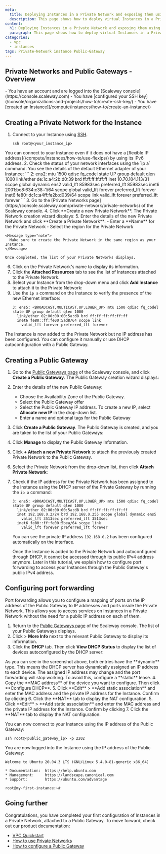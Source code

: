 ```yaml
---
meta:
  title: Deploying Instances in a Private Network and exposing them using a Public Gateway
  description: This page shows how to deploy virtual Instances in a Private Network and expose them using a Public Gateway
content:
  h1: Deploying Instances in a Private Network and exposing them using a Public Gateway
  paragraph: This page shows how to deploy virtual Instances in a Private Network and expose them using a Public Gateway
categories:
  - vpc
  - instances
tags: Private-Network instance Public-Gateway
---
```


## Private Networks and Public Gateways - Overview

<Macro id="network-public-gateways" />

<Macro id="iam-requirements" />

<Message type="requirement">
  - You have an account and are logged into the [Scaleway console](https://console.scaleway.com)
  - You have [configured your SSH key](/console/organizations-and-projects/how-to/create-ssh-key/)
  - You have [created an Instance](/compute/instances/how-to/create-an-instance/)
</Message>

## Creating a Private Network for the Instance

1. Connect to your Instance using [SSH](/compute/instances/how-to/connect-to-instance/).
    ```
    ssh root@<your_instance_ip>
    ```

  <Message type="tip">
    You can connect to your Instance even if it does not have a [flexible IP address](/compute/instances/how-to/use-flexips/) by using its IPv6 address.
  </Message>
2. Check the status of your network interfaces using the `ip a` command. You see the details of the default Ethernet adapter of your Instance:
    ```
    2: ens2: <BROADCAST,MULTICAST,UP,LOWER_UP> mtu 1500 qdisc fq_codel state UP group default qlen 1000
      link/ether de:1c:a4:2b:d0:39 brd ff:ff:ff:ff:ff:ff
      inet 10.70.104.113/31 scope global dynamic ens2
        valid_lft 85983sec preferred_lft 85983sec
      inet6 2001:bc8:634:c38::1/64 scope global
        valid_lft forever preferred_lft forever
      inet6 fe80::dc1c:a4ff:fe2b:d039/64 scope link
        valid_lft forever preferred_lft forever
    ```
3. Go to the [Private Networks page](https://console.scaleway.com/private-network/private-networks) of the Scaleway console.
4. Click **Create a new Private Network**. The Private Network creation wizard displays:
    <Lightbox src="scaleway-create-pn.webp" alt="" />
5. Enter the details of the new Private Network and click **Create a Private Network**:
    - Enter a **Name** for the Private Network
    - Select the region for the Private Network

    <Message type="note">
      Make sure to create the Private Network in the same region as your Instance.
    </Message>

    Once completed, the list of your Private Networks displays.
6. Click on the Private Network's name to display its information.
7. Click the **Attached Resources** tab to see the list of Instances attached to the Private Network.
8. Select your Instance from the drop-down menu and click **Add Instance** to attach it to the Private Network:
    <Lightbox src="scaleway_add_instance.webp" alt="" />
9. Use the `ip a` command on the Instance to verify the presence of the new Ethernet interface:
    ```
    3: ens5: <BROADCAST,MULTICAST,UP,LOWER_UP> mtu 1500 qdisc fq_codel state UP group default qlen 1000
      link/ether 02:00:00:00:5a:d8 brd ff:ff:ff:ff:ff:ff
      inet6 fe80::ff:fe00:5ad8/64 scope link
        valid_lft forever preferred_lft forever
    ```

The Instance is now added to the Private Network but no IP address has been configured. You can configure it manually or use DHCP autoconfiguration with a Public Gateway.

## Creating a Public Gateway

1. Go to the [Public Gateways page](https://console.scaleway.com/public-gateway/public-gateways) of the Scaleway console, and click **Create a Public Gateway**. The Public Gateway creation wizard displays:
    <Lightbox src="scaleway-create-pg.webp" alt="" />
2. Enter the details of the new Public Gateway:
    - Choose the Availability Zone of the Public Gateway.
    - Select the Public Gateway offer
    - Select the Public Gateway IP address. To create a new IP, select **Allocate new IP** in the drop-down list.
    - Enter a name and optional tags for the Public Gateway
3. Click **Create a Public Gateway**. The Public Gateway is created, and you are taken to the list of your Public Gateways:
    <Lightbox src="scaleway_vpc_public_gateway_list.webp" alt="" />
4. Click **Manage** to display the Public Gateway Information.
5. Click **+ Attach a new Private Network** to attach the previously created Private Network to the Public Gateway.
6. Select the Private Network from the drop-down list, then click **Attach Private Network**:
    <Lightbox src="scaleway_vpc_public_gateway_attach_network.webp" alt="" />
7. Check if the IP address for the Private Network has been assigned to the Instance using the DHCP server of the Private Gateway by running the `ip a` command:
    ```
    3: ens5: <BROADCAST,MULTICAST,UP,LOWER_UP> mtu 1500 qdisc fq_codel state UP group default qlen 1000
      link/ether 02:00:00:00:5a:d8 brd ff:ff:ff:ff:ff:ff
      inet 192.168.0.2/24 brd 192.168.0.255 scope global dynamic ens5
        valid_lft 3513sec preferred_lft 3513sec
      inet6 fe80::ff:fe00:5bea/64 scope link
        valid_lft forever preferred_lft forever
    ```

    You can see the private IP address `192.168.0.2` has been configured automatically on the interface.

    <Message type="note">
      Once the Instance is added to the Private Network and autoconfigured through DHCP, it cannot be accessed through its public IPv4 address anymore. Later in this tutorial, we explain how to configure port forwarding to access your Instances through the Public Gateway's public IPv4 address.
    </Message>

## Configuring port forwarding

Port forwarding allows you to configure a mapping of ports on the IP address of the Public Gateway to IP addresses and ports inside the Private Network. This allows you to access services on Instances in a Private Network without the need for a public IP address on each of them.

1. Return to the [Public Gateways page](https://console.scaleway.com/public-gateway/public-gateways) of the Scaleway console. The list of your Public Gateways displays.
2. Click <Icon name="more" /> > **More Info** next to the relevant Public Gateway to display its information.
3. Click the **DHCP** tab. Then click **View DHCP Status** to display the list of devices autoconfigured by the DHCP server:
    <Lightbox src="scaleway_vpc_dhcp_status.webp" />

  <Message type="tip">
    As you can see in the screenshot above, both entries have the **dynamic** type. This means the DHCP server has dynamically assigned an IP address to each device. The assigned IP address may change and the port forwarding will stop working. To avoid this, configure a **static** lease.
  </Message>
4. Copy the **MAC address** of the device you want to configure. Then click **Configure DHCP**.
5. Click **Edit** > **Add static association** and enter the MAC address and the private IP address for the Instance. Confirm by clicking <Icon name="validate" />
    <Lightbox src="scaleway_vpc_static_dhcp.webp" />
6. Click the **NAT** tab to display the NAT configuration. 5. Click **Edit** > **Add static association** and enter the MAC address and the private IP address for the Instance. Confirm by clicking <Icon name="validate" />
    <Lightbox src="scaleway_vpc_static_dhcp.webp" />
7. Click the **NAT** tab to display the NAT configuration.   <Lightbox src="scaleway_vpc_static_nat.webp" />

You can now connect to your Instance using the IP address of the Public Gateway:

```
ssh root@<public_gateway_ip> -p 2202
```

You are now logged into the Instance using the IP address of the Public Gateway:

```
Welcome to Ubuntu 20.04.3 LTS (GNU/Linux 5.4.0-81-generic x86_64)

* Documentation:  https://help.ubuntu.com
* Management:     https://landscape.canonical.com
* Support:        https://ubuntu.com/advantage

root@my-first-instance:~#
```

## Going further

Congratulations, you have completed your first configuration of Instances in a Private Network, attached to a Public Gateway. To move forward, check out our product documentation:

* [VPC Quickstart](/network/public-gateways/quickstart/)
* [How to use Private Networks](/compute/instances/how-to/use-private-networks/)
* [How to configure a Public Gateway](/network/public-gateways/how-to/configure-a-public-gateway/)

